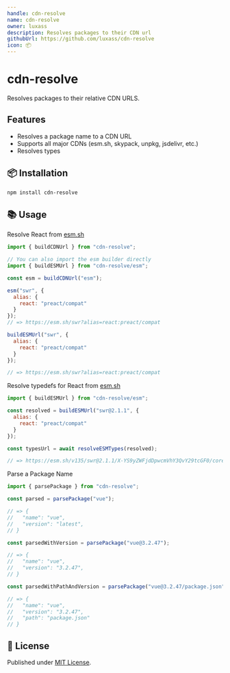 ```yaml
---
handle: cdn-resolve
name: cdn-resolve
owner: luxass
description: Resolves packages to their CDN url
githubUrl: https://github.com/luxass/cdn-resolve
icon: 📦
---
```


# cdn-resolve




Resolves packages to their relative CDN URLS.

## Features

* Resolves a package name to a CDN URL
* Supports all major CDNs (esm.sh, skypack, unpkg, jsdelivr, etc.)
* Resolves types

## 📦 Installation

```sh
npm install cdn-resolve
```

## 📚 Usage

Resolve React from [esm.sh](https://esm.sh)

```js
import { buildCDNUrl } from "cdn-resolve";

// You can also import the esm builder directly
import { buildESMUrl } from "cdn-resolve/esm";

const esm = buildCDNUrl("esm");

esm("swr", {
  alias: {
    react: "preact/compat"
  }
});
// => https://esm.sh/swr?alias=react:preact/compat

buildESMUrl("swr", {
  alias: {
    react: "preact/compat"
  }
});

// => https://esm.sh/swr?alias=react:preact/compat
```

Resolve typedefs for React from [esm.sh](https://esm.sh)

```js
import { buildESMUrl } from "cdn-resolve/esm";

const resolved = buildESMUrl("swr@2.1.1", {
  alias: {
    react: "preact/compat"
  }
});

const typesUrl = await resolveESMTypes(resolved);

// => https://esm.sh/v135/swr@2.1.1/X-YS9yZWFjdDpwcmVhY3QvY29tcGF0/core/dist/index.d.ts
```

Parse a Package Name

```js
import { parsePackage } from "cdn-resolve";

const parsed = parsePackage("vue");

// => {
//   "name": "vue",
//   "version": "latest",
// }

const parsedWithVersion = parsePackage("vue@3.2.47");

// => {
//   "name": "vue",
//   "version": "3.2.47",
// }

const parsedWithPathAndVersion = parsePackage("vue@3.2.47/package.json");

// => {
//   "name": "vue",
//   "version": "3.2.47",
//   "path": "package.json"
// }
```

## 📄 License

Published under [MIT License](https://github.com/luxass/cdn-resolve/blob/main/LICENSE).

